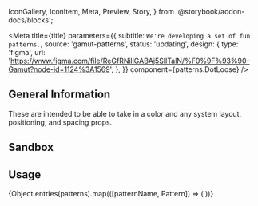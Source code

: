   IconGallery,
  IconItem,
  Meta,
  Preview,
  Story,
} from '@storybook/addon-docs/blocks';


<Meta
  title={title}
  parameters={{
    subtitle: `We're developing a set of fun patterns.`,
    source: 'gamut-patterns',
    status: 'updating',
    design: {
      type: 'figma',
      url:
        'https://www.figma.com/file/ReGfRNillGABAj5SlITalN/%F0%9F%93%90-Gamut?node-id=1124%3A1569',
    },
  }}
  component={patterns.DotLoose}
/>

## General Information

These are intended to be able to take in a color and any system layout, positioning, and spacing props.

## Sandbox

<Preview>
  <Story name="Pattern">
    <patterns.DotLoose color={colors.hyper} height={200} />
  </Story>
</Preview>

<PropsTable of={patterns.DotLoose} />

## Usage

<IconGallery>
  {Object.entries(patterns).map(([patternName, Pattern]) => (
    <IconItem key={patternName} name={patternName}>
      <Pattern width="128px" />
    </IconItem>
  ))}
</IconGallery>
